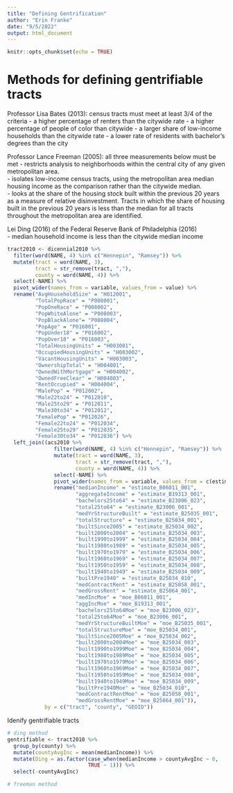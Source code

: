 ```yaml
---
title: "Defining Gentrification"
author: "Erin Franke"
date: "9/5/2022"
output: html_document
---
```


```r
knitr::opts_chunk$set(echo = TRUE)
```

# Methods for defining gentrifiable tracts

Professor Lisa Bates (2013): census tracts must meet at least 3/4 of the criteria
- a higher percentage of renters than the citywide rate
- a higher percentage of people of color than citywide
- a larger share of low-income households than the citywide rate
- a lower rate of residents with bachelor’s degrees than the city

Professor Lance Freeman (2005): all three measurements below must be met
- restricts analysis to neighborhoods within the central city of any given metropolitan area. \
- isolates low-income census tracts, using the metropolitan area median housing income as the comparison rather than the citywide median. \
- looks at the share of the housing stock built within the previous 20 years as a measure of relative disinvestment. Tracts in which the share of housing built in the previous 20 years is less than the median for all tracts throughout the metropolitan area are identified.

Lei Ding (2016) of the Federal Reserve Bank of Philadelphia (2016) \
- median household income is less than the citywide median income

```r
tract2010 <- dicennial2010 %>%
  filter(word(NAME, 4) %in% c("Hennepin", "Ramsey")) %>%
  mutate(tract = word(NAME, 3),
         tract = str_remove(tract, ","),
         county = word(NAME, 4)) %>%
  select(-NAME) %>%
  pivot_wider(names_from = variable, values_from = value) %>%
  rename("AvgHouseholdSize" = "H012001", 
         "TotalPopRace" = "P008001", 
         "PopOneRace" = "P008002", 
         "PopWhiteAlone" = "P008003", 
         "PopBlackAlone"= "P008004", 
         "PopAge" = "P016001", 
         "PopUnder18" = "P016002", 
         "PopOver18" = "P016003", 
         "TotalHousingUnits" = "H003001", 
         "OccupiedHousingUnits" = "H003002", 
         "VacantHousingUnits" = "H003003", 
         "OwnershipTotal" = "H004001", 
         "OwnedWithMortgage" = "H004002", 
         "OwnedFreeClear" = "H004003", 
         "RentOccupied" = "H004004", 
         "MalePop" = "P012002", 
         "Male22to24" = "P012010", 
         "Male25to29" = "P012011", 
         "Male30to34" = "P012012", 
         "FemalePop" = "P012026", 
         "Female22to24" = "P012034", 
         "Female25to29" = "P012035", 
         "Female30to34" = "P012036") %>%
  left_join((acs2010 %>%
               filter(word(NAME, 4) %in% c("Hennepin", "Ramsey")) %>%
               mutate(tract = word(NAME, 3),
                      tract = str_remove(tract, ","),
                      county = word(NAME, 4)) %>%
               select(-NAME) %>%
               pivot_wider(names_from = variable, values_from = c(estimate, moe)) %>%
               rename("medianIncome" = "estimate_B06011_001", 
                      "aggregateIncome" = "estimate_B19313_001", 
                      "bachelors25to64" = "estimate_B23006_023",
                      "total25to64" = "estimate_B23006_001", 
                      "medYrStructureBuilt" = "estimate_B25035_001", 
                      "totalStructure" = "estimate_B25034_001", 
                      "builtSince2005" = "estimate_B25034_002", 
                      "built2000to2004" = "estimate_B25034_003", 
                      "built1990to1999" = "estimate_B25034_004", 
                      "built1980to1989" = "estimate_B25034_005", 
                      "built1970to1979" = "estimate_B25034_006", 
                      "built1960to1969" = "estimate_B25034_007", 
                      "built1950to1959" = "estimate_B25034_008", 
                      "built1940to1949" = "estimate_B25034_009", 
                      "builtPre1940" = "estimate_B25034_010", 
                      "medContractRent" = "estimate_B25058_001", 
                      "medGrossRent" = "estimate_B25064_001", 
                      "medIncMoe" = "moe_B06011_001", 
                      "aggIncMoe" = "moe_B19313_001", 
                      "bachelors25to64Moe" = "moe_B23006_023",
                      "total25to64Moe" = "moe_B23006_001", 
                      "medYrStructureBuiltMoe" = "moe_B25035_001", 
                      "totalStructureMoe" = "moe_B25034_001", 
                      "builtSince2005Moe" = "moe_B25034_002", 
                      "built2000to2004Moe" = "moe_B25034_003", 
                      "built1990to1999Moe" = "moe_B25034_004", 
                      "built1980to1989Moe" = "moe_B25034_005", 
                      "built1970to1979Moe" = "moe_B25034_006", 
                      "built1960to1969Moe" = "moe_B25034_007", 
                      "built1950to1959Moe" = "moe_B25034_008", 
                      "built1940to1949Moe" = "moe_B25034_009", 
                      "builtPre1940Moe" = "moe_B25034_010", 
                      "medContractRentMoe" = "moe_B25058_001", 
                      "medGrossRentMoe" = "moe_B25064_001")), 
            by = c("tract", "county", "GEOID"))
```

Idenify gentrifiable tracts 

```r
# ding method
gentrifiable <- tract2010 %>%
  group_by(county) %>%
  mutate(countyAvgInc = mean(medianIncome)) %>%
  mutate(Ding = as.factor(case_when(medianIncome > countyAvgInc ~ 0, 
                          TRUE ~ 1))) %>%
  select(-countyAvgInc)

# freeman method

```

